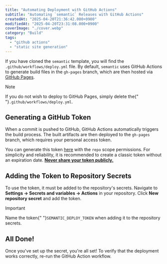 ```yaml
---
title: "Automating Deployment with GitHub Actions"
subtitle: "Automating `semantic` Releases with GitHub Actions"
createdAt: "2025-04-20T21:36:42.000+0900"
modifiedAt: "2025-04-20T23:31:08.000+0900"
coverImage: "./cover.webp"
category: "Build"
tags:
  - "github actions"
  - "static site generation"
---
```


If you have cloned the `semantic` template, you will find the `.github/workflows/deploy.yml` file. By default, `semantic` uses GitHub Actions to generate build files in the `gh-pages` branch, which are then hosted via [GitHub Pages](https://pages.github.com/).

> [!NOTE]
> If you do not wish to deploy to GitHub Pages, simply delete the{" "}`.github/workflows/deploy.yml`.


## Generating a GitHub Token

When a commit is pushed to GitHub, GitHub Actions automatically triggers the build process. The built artifacts are then deployed to the `gh-pages` branch, which requires your personal access token.

You can generate this token [here](https://github.com/settings/tokens) with the `repo` scope permissions. For simplicity and reliability, it is recommended to create a classic token without an expiration date. <ins>**Never share your token publicly.**</ins>


## Adding the Token to Repository Secrets

To use the token, it must be added to the repository's secrets. Navigate to **Settings → Secrets and variables → Actions** in your repository. Click **New repository secret** and add the token.

> [!IMPORTANT]
> Name the token{" "}`SEMANTIC_DEPLOY_TOKEN` when adding it to the repository secrets.


## All Done!
Once you've set up the secret, you're all set! To verify that the deployment works correctly, re-run the GitHub Action workflow.